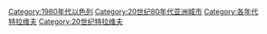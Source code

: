 [[Category:1980年代以色列|Category:1980年代以色列]]
[[Category:20世纪80年代亚洲城市|Category:20世纪80年代亚洲城市]]
[[Category:各年代特拉维夫|Category:各年代特拉维夫]]
[[Category:20世纪特拉维夫|Category:20世纪特拉维夫]]